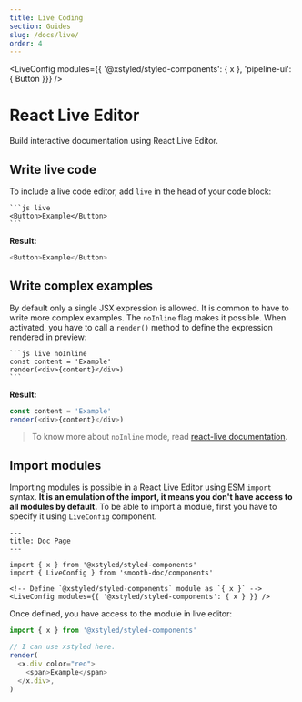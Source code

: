 ```yaml
---
title: Live Coding
section: Guides
slug: /docs/live/
order: 4
---
```



<LiveConfig modules={{ '@xstyled/styled-components': { x }, 'pipeline-ui': { Button  }}} />

# React Live Editor

Build interactive documentation using React Live Editor.

## Write live code

To include a live code editor, add `live` in the head of your code block:

````
```js live
<Button>Example</Button>
```
````

**Result:**

```js live
<Button>Example</Button>
```

## Write complex examples

By default only a single JSX expression is allowed. It is common to have to write more complex examples. The `noInline` flag makes it possible. When activated, you have to call a `render()` method to define the expression rendered in preview:

````
```js live noInline
const content = 'Example'
render(<div>{content}</div>)
```
````

**Result:**

```js live noInline
const content = 'Example'
render(<div>{content}</div>)
```

> To know more about `noInline` mode, read [react-live documentation](https://github.com/FormidableLabs/react-live#what-code-can-i-use).

## Import modules

Importing modules is possible in a React Live Editor using ESM `import` syntax. **It is an emulation of the import, it means you don't have access to all modules by default.** To be able to import a module, first you have to specify it using `LiveConfig` component.

```
---
title: Doc Page
---

import { x } from '@xstyled/styled-components'
import { LiveConfig } from 'smooth-doc/components'

<!-- Define `@xstyled/styled-components` module as `{ x }` -->
<LiveConfig modules={{ '@xstyled/styled-components': { x } }} />
```

Once defined, you have access to the module in live editor:

```js live noInline
import { x } from '@xstyled/styled-components'

// I can use xstyled here.
render(
  <x.div color="red">
    <span>Example</span>
  </x.div>,
)
```

